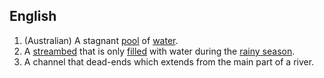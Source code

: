 ==English==

#(Australian) A stagnant [[pool]] of [[water]].
#A [[streambed]] that is only [[filled]] with water during the [[rainy season]].
#A channel that dead-ends which extends from the main part of a river.